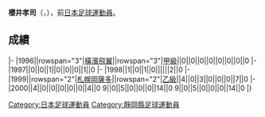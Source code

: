 {{Infobox football biography
|name=櫻井孝司
|image=
|fullname=櫻井孝司
|birth_date={{Birth date and age|1977|5|4}}
|cityofbirth=[[静岡縣|静岡縣]]
|countryofbirth=[[日本|日本]]
|position=[[前鋒_(足球)|前鋒]]
|currentclub=
|years=1996-1998<br/>1999-2000
|clubs=[[橫濱飛翼|橫濱飛翼]]<br/>[[札幌岡薩多|札幌岡薩多]]
|caps(goals)=
|nationalyears=
|nationalteam=
|nationalcaps(goals)=
}}
'''櫻井孝司'''（{{lang-ja|桜井孝司}}，{{Bd|1977年|5月4日||}}），前[[日本|日本]][[足球|足球]][[運動員|運動員]]。

==成績==
{{Football player club statistics 1|YYN}}
{{Football player club statistics 2|JPN|YYN}}
|-
|1996||rowspan="3"|[[橫濱飛翼|橫濱飛翼]]||rowspan="3"|[[日本職業足球甲級聯賽|甲級]]||0||0||0||0||0||0||0||0
|-
|1997||0||0||1||0||0||0||1||0
|-
|1998||1||0||1||0||||||2||0
|-
|1999||rowspan="2"|[[札幌岡薩多|札幌岡薩多]]||rowspan="2"|[[日本職業足球乙級聯賽|乙級]]||4||0||3||0||0||0||7||0
|-
|2000||4||0||0||0||0||0||4||0
{{Football player club statistics 3|1|JPN}}9||0||5||0||0||0||14||0
{{Football player club statistics 5}}9||0||5||0||0||0||14||0
|}

{{Japan-sport-bio-stub}}
{{Soccer-player-stub}}
[[Category:日本足球運動員|Category:日本足球運動員]]
[[Category:靜岡縣足球運動員|Category:靜岡縣足球運動員]]